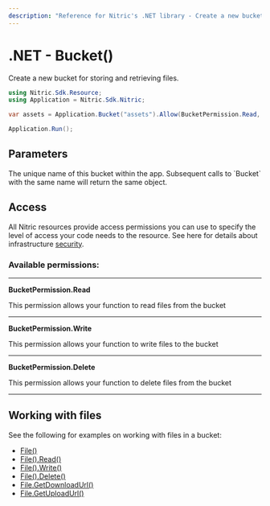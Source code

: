 ```yaml
---
description: "Reference for Nitric's .NET library - Create a new bucket for storing and retrieving files."
---
```


# .NET - Bucket()

Create a new bucket for storing and retrieving files.

```csharp
using Nitric.Sdk.Resource;
using Application = Nitric.Sdk.Nitric;

var assets = Application.Bucket("assets").Allow(BucketPermission.Read, BucketPermission.Write, BucketPermission.Delete);

Application.Run();
```

## Parameters

<Properties>
  <Property name="name" type="string" required>
    The unique name of this bucket within the app. Subsequent calls to `Bucket`
    with the same name will return the same object.
  </Property>
</Properties>

## Access

All Nitric resources provide access permissions you can use to specify the level of access your code needs to the resource. See here for details about infrastructure [security](/get-started/foundations/infrastructure/security).

### Available permissions:

---

**BucketPermission.Read**

This permission allows your function to read files from the bucket

---

**BucketPermission.Write**

This permission allows your function to write files to the bucket

---

**BucketPermission.Delete**

This permission allows your function to delete files from the bucket

---

## Working with files

See the following for examples on working with files in a bucket:

- [File()](./bucket-file)
- [File().Read()](./bucket-file-read)
- [File().Write()](./bucket-file-write)
- [File().Delete()](./bucket-file-delete)
- [File.GetDownloadUrl()](./bucket-file-downloadurl)
- [File.GetUploadUrl()](./bucket-file-uploadurl)
